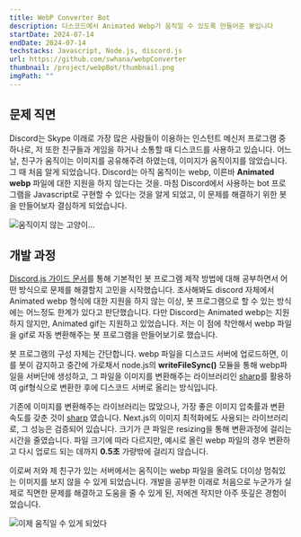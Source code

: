 ```yaml
---
title: WebP Converter Bot
description: 디스코드에서 Animated Webp가 움직일 수 있도록 만들어준 봇입니다
startDate: 2024-07-14
endDate: 2024-07-14
techstacks: Javascript, Node.js, discord.js
url: https://github.com/swhana/webpConverter
thumbnail: /project/webpBot/thumbnail.png
imgPath: ""
---
```


## 문제 직면
Discord는 Skype 이래로 가장 많은 사람들이 이용하는 인스턴트 메신저 프로그램 중 하나로, 저 또한 친구들과 게임을 하거나 소통할 때 디스코드를 사용하고 있습니다.
어느 날, 친구가 움직이는 이미지를 공유해주려 하였는데, 이미지가 움직이지를 않았습니다. 그 때 처음 알게 되었습니다. Discord는 아직 움직이는 webp, 이른바 **Animated webp** 파일에 대한 지원을 하지 않는다는 것을.
마침 Discord에서 사용하는 bot 프로그램을 Javascript로 구현할 수 있다는 것을 알게 되었고, 이 문제를 해결하기 위한 봇을 만들어보자 결심하게 되었습니다.

![움직이지 않는 고양이...](/project/webpBot/imgs/2.webp)

## 개발 과정
[Discord.js 가이드 문서](https://discordjs.guide/)를 통해 기본적인 봇 프로그램 제작 방법에 대해 공부하면서 어떤 방식으로 문제를 해결할지 고민을 시작했습니다.
조사해봐도 discord 자체에서 Animated webp 형식에 대한 지원을 하지 않는 이상, 봇 프로그램으로 할 수 있는 방식에는 어느정도 한계가 있다고 판단했습니다.
다만 Discord는 Animated webp는 지원하지 않지만, Animated gif는 지원하고 있었습니다. 저는 이 점에 착안해서 webp 파일을 gif로 자동 변환해주는 봇 프로그램을 만들어보기로 했습니다.

봇 프로그램의 구성 자체는 간단합니다. webp 파일을 디스코드 서버에 업로드하면, 이를 봇이 감지하고 중간에 가로채서 node.js의 **writeFileSync()** 모듈을 통해 webp파일을 서버단에 생성하고,
그 파일을 이미지를 변환해주는 라이브러리인 [sharp](https://sharp.pixelplumbing.com/)를 활용하여 gif형식으로 변환한 후에 디스코드 서버로 올리는 방식입니다.

기존에 이미지를 변환해주는 라이브러리는 많았으나, 가장 좋은 이미지 압축률과 변환 속도를 갖춘 것이 [sharp](https://sharp.pixelplumbing.com/performance) 였습니다. Next.js의 이미지 최적화에도 사용되는 라이브러리로, 그 성능은 검증되어 있습니다.
크기가 큰 파일은 resizing을 통해 변환과정에 걸리는 시간을 줄였습니다. 파일 크기에 따라 다르지만, 예시로 올린 webp 파일의 경우 변환하고 다시 업로드 되는 데까지 **0.5초** 가량밖에 걸리지 않습니다.

이로써 저와 제 친구가 있는 서버에서는 움직이는 webp 파일을 올려도 더이상 멈춰있는 이미지를 보지 않을 수 있게 되었습니다. 
개발을 공부한 이래로 처음으로 누군가가 실제로 직면한 문제를 해결하고 도움을 줄 수 있게 된, 저에겐 작지만 아주 뜻깊은 경험이었습니다.

![이제 움직일 수 있게 되었다](/project/webpBot/imgs/1.webp)